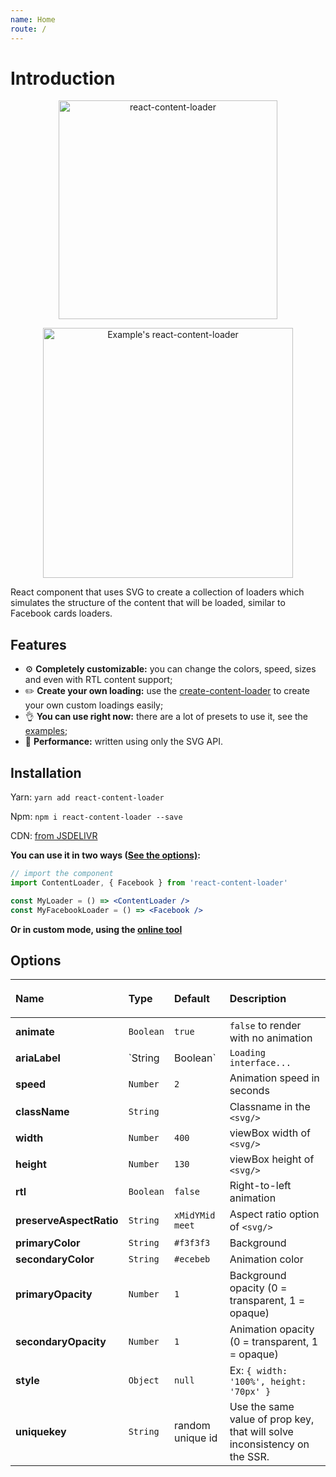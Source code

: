 ```yaml
---
name: Home
route: /
---
```


# Introduction
<p align="center">
  <img width="350" alt="react-content-loader" src="https://user-images.githubusercontent.com/4838076/34419335-5669c3f8-ebea-11e7-9668-c47b7846970b.png" />
</p>
<p align="center">
  <img width="400" alt="Example's react-content-loader" src="https://user-images.githubusercontent.com/4838076/34308760-ec55df82-e735-11e7-843b-2e311fa7b7d0.gif" />
</p>

React component that uses SVG to create a collection of loaders which simulates
the structure of the content that will be loaded, similar to Facebook cards loaders.

## Features
* :gear: **Completely customizable:** you can change the colors, speed, sizes and even with RTL content support;
* :pencil2: **Create your own loading:** use the
  [create-content-loader](https://danilowoz.github.io/create-content-loader/) to create
  your own custom loadings easily;
* :ok_hand: **You can use right now:** there are a lot of presets to use it, see the
  [examples](usage#different-type-of-loaders);
* :rocket: **Performance:** written using only the SVG API.

## Installation

Yarn: `yarn add react-content-loader`

Npm: `npm i react-content-loader --save`

CDN: [from JSDELIVR](https://www.jsdelivr.com/package/npm/react-content-loader)

**You can use it in two ways ([See the options)](#options):**

```jsx
// import the component
import ContentLoader, { Facebook } from 'react-content-loader'

const MyLoader = () => <ContentLoader />
const MyFacebookLoader = () => <Facebook />
```

**Or in custom mode, using the
[online tool](https://danilowoz.github.io/create-react-content-loader/)**


## Options

| <p align="left">Name</p>|<p align="left">Type</p>|<p align="left">Default</p>| <p align="left">Description</p>                             |
| ----------------------- | ----------- | ---------------------- | ------------------------------------------------------------------------- |
| **animate**             | `Boolean`   | `true`                 | `false` to render with no animation                                       |
| **ariaLabel**           | `String | Boolean` | `Loading interface...` | Describe what element it is                                        |
| **speed**               | `Number`    | `2`                    | Animation speed in seconds                                                |
| **className**           | `String`    | ` `                    | Classname in the `<svg/>`                                                 |
| **width**               | `Number`    | `400`                  | viewBox width of `<svg/>`                                                 |
| **height**              | `Number`    | `130`                  | viewBox height of `<svg/>`                                                |
| **rtl**                 | `Boolean`   | `false`                | Right-to-left animation                                                   |
| **preserveAspectRatio** | `String`    | `xMidYMid meet`        | Aspect ratio option of `<svg/>`                                           |
| **primaryColor**        | `String`    | `#f3f3f3`              | Background                                                                |
| **secondaryColor**      | `String`    | `#ecebeb`              | Animation color                                                           |
| **primaryOpacity**      | `Number`    | `1`                    | Background opacity (0 = transparent, 1 = opaque)                          |
| **secondaryOpacity**    | `Number`    | `1`                    | Animation opacity (0 = transparent, 1 = opaque)                           |
| **style**               | `Object`    | `null`                 | Ex: `{ width: '100%', height: '70px' }`                                   |
| **uniquekey**           | `String`    | random unique id       | Use the same value of prop key, that will solve inconsistency on the SSR. |
